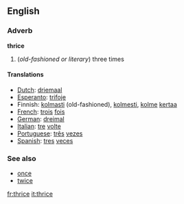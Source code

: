 ==English==
===Adverb===
'''thrice'''

# (''old-fashioned or literary'') three times

====Translations====
*[[Dutch]]: [[driemaal]]
*[[Esperanto]]: [[trifoje]]
*Finnish: [[kolmasti]] (old-fashioned), [[kolmesti]], [[kolme]] [[kerta]]a
*[[French]]: [[trois]] [[fois]]
*[[German]]: [[dreimal]]
*[[Italian]]: [[tre]] [[volte]]
*[[Portuguese]]: [[três]] [[vezes]]
*[[Spanish]]: [[tres]] [[veces]]


===See also===
*[[once]]
*[[twice]]

[[fr:thrice]]
[[it:thrice]]